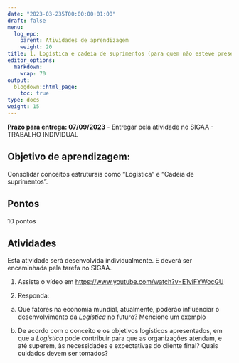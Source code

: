 ```yaml
---
date: "2023-03-235T00:00:00+01:00"
draft: false
menu:
  log_epc:
    parent: Atividades de aprendizagem
    weight: 20
title: 1. Logística e cadeia de suprimentos (para quem não esteve presente)
editor_options: 
  markdown: 
    wrap: 70
output: 
  blogdown::html_page:
    toc: true
type: docs
weight: 15
---
```


**Prazo para entrega: 07/09/2023** - Entregar pela atividade no SIGAA - TRABALHO INDIVIDUAL


## Objetivo de aprendizagem: 

Consolidar conceitos estruturais como "Logística" e "Cadeia de suprimentos". 

## Pontos

10 pontos

## Atividades

Esta atividade será desenvolvida individualmente. E deverá ser encaminhada pela tarefa no SIGAA. 

1. Assista o vídeo em [https://www.youtube.com/watch?v=E1viFYWocGU](https://www.youtube.com/watch?v=E1viFYWocGU)

2. Responda: 
a) Que fatores na economia mundial, atualmente, poderão influenciar o desenvolvimento da _Logística_ no futuro? Mencione um exemplo

b) De acordo com o conceito e os objetivos logísticos apresentados, em que a _Logística_ pode contribuir para que as organizações atendam, e até superem, às necessidades e expectativas do cliente final? Quais cuidados devem ser tomados? 



